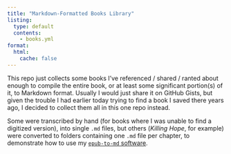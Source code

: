 ```yaml
---
title: "Markdown-Formatted Books Library"
listing:
  type: default
  contents:
    - books.yml
format:
  html:
    cache: false
---
```


This repo just collects some books I've referenced / shared / ranted about enough to compile the entire book, or at least some significant portion(s) of it, to Markdown format. Usually I would just share it on GitHub Gists, but given the trouble I had earlier today trying to find a book I saved there years ago, I decided to collect them all in this one repo instead.

Some were transcribed by hand (for books where I was unable to find a digitized version), into single `.md` files, but others (*Killing Hope*, for example) were converted to folders containing one `.md` file per chapter, to demonstrate how to use my [`epub-to-md` software](https://github.com/jpowerj/epub-to-md).
